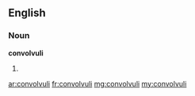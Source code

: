 ==English==

===Noun===
'''convolvuli'''

# {{plural of|[[convolvulus]]}}

[[ar:convolvuli]]
[[fr:convolvuli]]
[[mg:convolvuli]]
[[my:convolvuli]]
